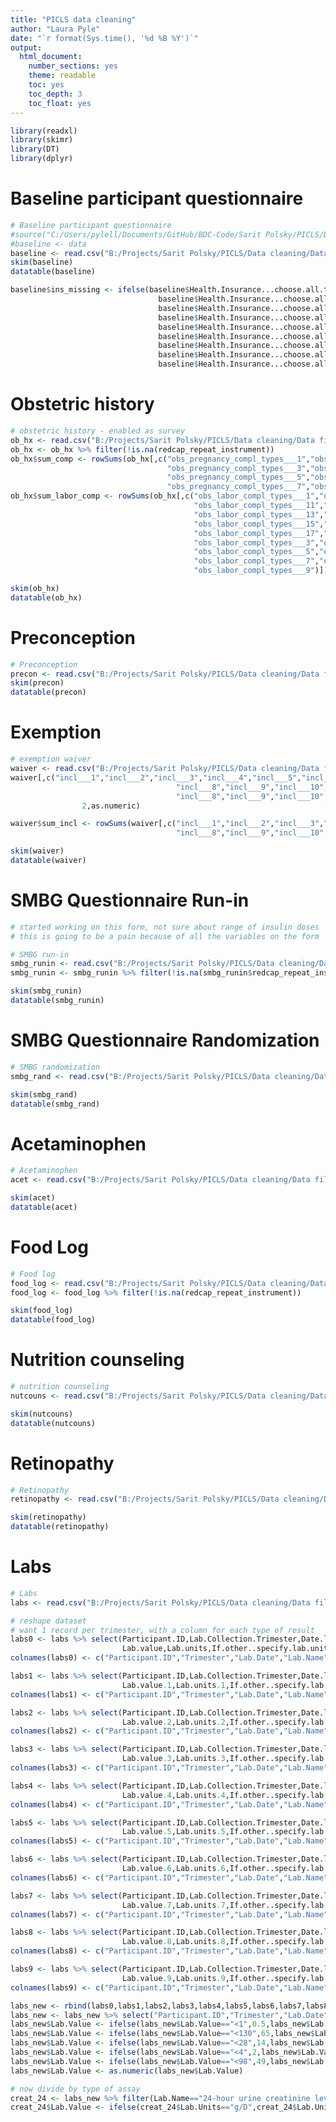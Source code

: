 ```yaml
---
title: "PICLS data cleaning"
author: "Laura Pyle"
date: "`r format(Sys.time(), '%d %B %Y')`"
output:
  html_document:
    number_sections: yes
    theme: readable
    toc: yes
    toc_depth: 3
    toc_float: yes
---
```

  
```r
library(readxl)
library(skimr)
library(DT)
library(dplyr)
```

# Baseline participant questionnaire

```r
# Baseline participant questionnaire
#source("C:/Users/pylell/Documents/GitHub/BDC-Code/Sarit Polsky/PICLS/Data cleaning/PICLSStudyHCLVsSAPTI-BaselineDemographics_R_2022-08-16_1707.r")
#baseline <- data
baseline <- read.csv("B:/Projects/Sarit Polsky/PICLS/Data cleaning/Data files/PICLSStudyHCLVsSAPTI-BaselineParticipantQ_DATA_LABELS_2022-08-16_1734.csv",na.strings = c(""," "))
skim(baseline)
datatable(baseline)

baseline$ins_missing <- ifelse(baseline$Health.Insurance...choose.all.that.apply..choice.Aetna.=="Unchecked" &
                                 baseline$Health.Insurance...choose.all.that.apply..choice.Blue.Cross.Blue.Shield.=="Unchecked" &
                                 baseline$Health.Insurance...choose.all.that.apply..choice.Cigna.=="Unchecked" &
                                 baseline$Health.Insurance...choose.all.that.apply..choice.Humana.=="Unchecked" & 
                                 baseline$Health.Insurance...choose.all.that.apply..choice.Medicaid.=="Unchecked" &
                                 baseline$Health.Insurance...choose.all.that.apply..choice.Medicare.=="Unchecked" &
                                 baseline$Health.Insurance...choose.all.that.apply..choice.United.Health.Care.=="Unchecked" &
                                 baseline$Health.Insurance...choose.all.that.apply..choice.Other.=="Unchecked" &
                                 baseline$Health.Insurance...choose.all.that.apply..choice.Tricare.=="Unchecked",1,0)
```

# Obstetric history

```r
# obstetric history - enabled as survey
ob_hx <- read.csv("B:/Projects/Sarit Polsky/PICLS/Data cleaning/Data files/PICLSStudyHCLVsSAPTI_DATA_2022-08-17_1712.csv",na.strings = c(""," "))
ob_hx <- ob_hx %>% filter(!is.na(redcap_repeat_instrument))
ob_hx$sum_comp <- rowSums(ob_hx[,c("obs_pregnancy_compl_types___1","obs_pregnancy_compl_types___2",
                                   "obs_pregnancy_compl_types___3","obs_pregnancy_compl_types___4",
                                   "obs_pregnancy_compl_types___5","obs_pregnancy_compl_types___6",
                                   "obs_pregnancy_compl_types___7","obs_pregnancy_compl_types___8")])
ob_hx$sum_labor_comp <- rowSums(ob_hx[,c("obs_labor_compl_types___1","obs_labor_compl_types___10",
                                         "obs_labor_compl_types___11","obs_labor_compl_types___12",
                                         "obs_labor_compl_types___13","obs_labor_compl_types___14",
                                         "obs_labor_compl_types___15","obs_labor_compl_types___16",
                                         "obs_labor_compl_types___17","obs_labor_compl_types___2",
                                         "obs_labor_compl_types___3","obs_labor_compl_types___4",
                                         "obs_labor_compl_types___5","obs_labor_compl_types___6",
                                         "obs_labor_compl_types___7","obs_labor_compl_types___8",
                                         "obs_labor_compl_types___9")])

skim(ob_hx)
datatable(ob_hx)
```

# Preconception

```r
# Preconception
precon <- read.csv("B:/Projects/Sarit Polsky/PICLS/Data cleaning/Data files/PICLSStudyHCLVsSAPTI-Preconception_DATA_2022-08-17_1728.csv",na.strings = c(""," "))
skim(precon)
datatable(precon)
```

# Exemption

```r
# exemption waiver
waiver <- read.csv("B:/Projects/Sarit Polsky/PICLS/Data cleaning/Data files/PICLSStudyHCLVsSAPTI-ExemptionWaiver_DATA_2022-08-17_2242.csv",na.strings = c(""," "))
waiver[,c("incl___1","incl___2","incl___3","incl___4","incl___5","incl___6","incl___7",
                                     "incl___8","incl___9","incl___10","incl___11","incl___12","incl___13")] <- apply(waiver[,c("incl___1","incl___2","incl___3","incl___4","incl___5","incl___6","incl___7",
                                     "incl___8","incl___9","incl___10","incl___11","incl___12","incl___13")],
                2,as.numeric)

waiver$sum_incl <- rowSums(waiver[,c("incl___1","incl___2","incl___3","incl___4","incl___5","incl___6","incl___7",
                                     "incl___8","incl___9","incl___10","incl___11","incl___12","incl___13")])

skim(waiver)
datatable(waiver)
```

# SMBG Questionnaire Run-in

```r
# started working on this form, not sure about range of insulin doses
# this is going to be a pain because of all the variables on the form

# SMBG run-in
smbg_runin <- read.csv("B:/Projects/Sarit Polsky/PICLS/Data cleaning/Data files/PICLSStudyHCLVsSAPTI-SMBGQuestionnaireRun_DATA_2022-08-18_1643.csv",na.strings = c(""," "))
smbg_runin <- smbg_runin %>% filter(!is.na(smbg_runin$redcap_repeat_instance))

skim(smbg_runin)
datatable(smbg_runin)
```

# SMBG Questionnaire Randomization

```r
# SMBG randomization
smbg_rand <- read.csv("B:/Projects/Sarit Polsky/PICLS/Data cleaning/Data files/PICLSStudyHCLVsSAPTI-SMBGQuestionnaireRan_DATA_2022-08-18_1644.csv",na.strings = c(""," "))

skim(smbg_rand)
datatable(smbg_rand)
```

# Acetaminophen

```r
# Acetaminophen
acet <- read.csv("B:/Projects/Sarit Polsky/PICLS/Data cleaning/Data files/PICLSStudyHCLVsSAPTI-Acetaminophen_DATA_2022-08-19_2247.csv",na.strings = c(""," "))

skim(acet)
datatable(acet)
```

# Food Log

```r
# Food log
food_log <- read.csv("B:/Projects/Sarit Polsky/PICLS/Data cleaning/Data files/PICLSStudyHCLVsSAPTI-FoodLog_DATA_2022-08-19_2255.csv",na.strings = c(""," "))
food_log <- food_log %>% filter(!is.na(redcap_repeat_instrument))

skim(food_log)
datatable(food_log)
```

# Nutrition counseling

```r
# nutrition counseling
nutcouns <- read.csv("B:/Projects/Sarit Polsky/PICLS/Data cleaning/Data files/PICLSStudyHCLVsSAPTI-NutritionCounseling_DATA_2022-08-21_1205.csv",na.strings = c(""," "))

skim(nutcouns)
datatable(nutcouns)
```

# Retinopathy

```r
# Retinopathy
retinopathy <- read.csv("B:/Projects/Sarit Polsky/PICLS/Data cleaning/Data files/PICLSStudyHCLVsSAPTI-Retinopathy_DATA_2022-08-21_1212.csv",na.strings = c(""," "))

skim(retinopathy)
datatable(retinopathy)
```

# Labs

```r
# Labs
labs <- read.csv("B:/Projects/Sarit Polsky/PICLS/Data cleaning/Data files/PICLSStudyHCLVsSAPTI-Labs_DATA_LABELS_2022-10-26_1235.csv",na.strings = c(""," "))

# reshape dataset
# want 1 record per trimester, with a column for each type of result
labs0 <- labs %>% select(Participant.ID,Lab.Collection.Trimester,Date.lab.s..was.were.obtained,Lab.name,If.other..specify.lab.name,
                         Lab.value,Lab.units,If.other..specify.lab.units,Note..Please.notate.anything.important.about.the.lab.collection.that.was.not.previously.stated)
colnames(labs0) <- c("Participant.ID","Trimester","Lab.Date","Lab.Name","Other.Lab.Name","Lab.Value","Lab.Units","Other.Lab.Units","Notes")

labs1 <- labs %>% select(Participant.ID,Lab.Collection.Trimester,Date.lab.s..was.were.obtained.1,Lab.name.1,If.other..specify.lab.name.1,
                         Lab.value.1,Lab.units.1,If.other..specify.lab.units.1,Note..Please.notate.anything.important.about.the.lab.collection.that.was.not.previously.stated.1)
colnames(labs1) <- c("Participant.ID","Trimester","Lab.Date","Lab.Name","Other.Lab.Name","Lab.Value","Lab.Units","Other.Lab.Units","Notes")

labs2 <- labs %>% select(Participant.ID,Lab.Collection.Trimester,Date.lab.s..was.were.obtained.2,Lab.name.2,If.other..specify.lab.name.2,
                         Lab.value.2,Lab.units.2,If.other..specify.lab.units.2,Note..Please.notate.anything.important.about.the.lab.collection.that.was.not.previously.stated.2)
colnames(labs2) <- c("Participant.ID","Trimester","Lab.Date","Lab.Name","Other.Lab.Name","Lab.Value","Lab.Units","Other.Lab.Units","Notes")

labs3 <- labs %>% select(Participant.ID,Lab.Collection.Trimester,Date.lab.s..was.were.obtained.3,Lab.name.3,If.other..specify.lab.name.3,
                         Lab.value.3,Lab.units.3,If.other..specify.lab.units.3,Note..Please.notate.anything.important.about.the.lab.collection.that.was.not.previously.stated.3)
colnames(labs3) <- c("Participant.ID","Trimester","Lab.Date","Lab.Name","Other.Lab.Name","Lab.Value","Lab.Units","Other.Lab.Units","Notes")

labs4 <- labs %>% select(Participant.ID,Lab.Collection.Trimester,Date.lab.s..was.were.obtained.4,Lab.name.4,If.other..specify.lab.name.4,
                         Lab.value.4,Lab.units.4,If.other..specify.lab.units.4,Note..Please.notate.anything.important.about.the.lab.collection.that.was.not.previously.stated.4)
colnames(labs4) <- c("Participant.ID","Trimester","Lab.Date","Lab.Name","Other.Lab.Name","Lab.Value","Lab.Units","Other.Lab.Units","Notes")

labs5 <- labs %>% select(Participant.ID,Lab.Collection.Trimester,Date.lab.s..was.were.obtained.5,Lab.name.5,If.other..specify.lab.name.5,
                         Lab.value.5,Lab.units.5,If.other..specify.lab.units.5,Note..Please.notate.anything.important.about.the.lab.collection.that.was.not.previously.stated.5)
colnames(labs5) <- c("Participant.ID","Trimester","Lab.Date","Lab.Name","Other.Lab.Name","Lab.Value","Lab.Units","Other.Lab.Units","Notes")

labs6 <- labs %>% select(Participant.ID,Lab.Collection.Trimester,Date.lab.s..was.were.obtained.6,Lab.name.6,If.other..specify.lab.name.6,
                         Lab.value.6,Lab.units.6,If.other..specify.lab.units.6,Note..Please.notate.anything.important.about.the.lab.collection.that.was.not.previously.stated.6)
colnames(labs6) <- c("Participant.ID","Trimester","Lab.Date","Lab.Name","Other.Lab.Name","Lab.Value","Lab.Units","Other.Lab.Units","Notes")

labs7 <- labs %>% select(Participant.ID,Lab.Collection.Trimester,Date.lab.s..was.were.obtained.7,Lab.name.7,If.other..specify.lab.name.7,
                         Lab.value.7,Lab.units.7,If.other..specify.lab.units.7,Note..Please.notate.anything.important.about.the.lab.collection.that.was.not.previously.stated.7)
colnames(labs7) <- c("Participant.ID","Trimester","Lab.Date","Lab.Name","Other.Lab.Name","Lab.Value","Lab.Units","Other.Lab.Units","Notes")

labs8 <- labs %>% select(Participant.ID,Lab.Collection.Trimester,Date.lab.s..was.were.obtained.8,Lab.name.8,If.other..specify.lab.name.8,
                         Lab.value.8,Lab.units.8,If.other..specify.lab.units.8,Note..Please.notate.anything.important.about.the.lab.collection.that.was.not.previously.stated.8)
colnames(labs8) <- c("Participant.ID","Trimester","Lab.Date","Lab.Name","Other.Lab.Name","Lab.Value","Lab.Units","Other.Lab.Units","Notes")

labs9 <- labs %>% select(Participant.ID,Lab.Collection.Trimester,Date.lab.s..was.were.obtained.9,Lab.name.9,If.other..specify.lab.name.9,
                         Lab.value.9,Lab.units.9,If.other..specify.lab.units.9,Note..Please.notate.anything.important.about.the.lab.collection.that.was.not.previously.stated.9)
colnames(labs9) <- c("Participant.ID","Trimester","Lab.Date","Lab.Name","Other.Lab.Name","Lab.Value","Lab.Units","Other.Lab.Units","Notes")

labs_new <- rbind(labs0,labs1,labs2,labs3,labs4,labs5,labs6,labs7,labs8,labs9)
labs_new <- labs_new %>% select("Participant.ID","Trimester","Lab.Date","Lab.Name","Lab.Value","Lab.Units","Notes")
labs_new$Lab.Value <- ifelse(labs_new$Lab.Value=="<1",0.5,labs_new$Lab.Value)
labs_new$Lab.Value <- ifelse(labs_new$Lab.Value=="<130",65,labs_new$Lab.Value)
labs_new$Lab.Value <- ifelse(labs_new$Lab.Value=="<28",14,labs_new$Lab.Value)
labs_new$Lab.Value <- ifelse(labs_new$Lab.Value=="<4",2,labs_new$Lab.Value)
labs_new$Lab.Value <- ifelse(labs_new$Lab.Value=="<98",49,labs_new$Lab.Value)
labs_new$Lab.Value <- as.numeric(labs_new$Lab.Value)

# now divide by type of assay
creat_24 <- labs_new %>% filter(Lab.Name=="24-hour urine creatinine level")
creat_24$Lab.Value <- ifelse(creat_24$Lab.Units=="g/D",creat_24$Lab.Units*1000,creat_24$Lab.Units)

```